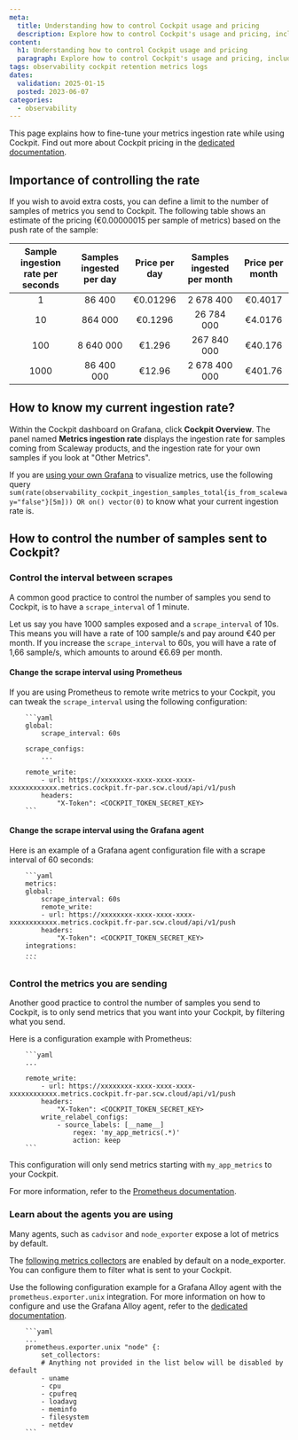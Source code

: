 ```yaml
---
meta:
  title: Understanding how to control Cockpit usage and pricing
  description: Explore how to control Cockpit's usage and pricing, including how to manage and optimize costs by controlling the amount of metrics ingested. Learn to adjust scrape intervals and filter metrics effectively, ensuring efficient resource monitoring without unnecessary expenses.
content:
  h1: Understanding how to control Cockpit usage and pricing
  paragraph: Explore how to control Cockpit's usage and pricing, including how to manage and optimize costs by controlling the amount of metrics ingested. Learn to adjust scrape intervals and filter metrics effectively, ensuring efficient resource monitoring without unnecessary expenses.
tags: observability cockpit retention metrics logs
dates:
  validation: 2025-01-15
  posted: 2023-06-07
categories:
  - observability
---
```


This page explains how to fine-tune your metrics ingestion rate while using Cockpit. Find out more about Cockpit pricing in the [dedicated documentation](/faq/cockpit/#how-am-i-billed-for-using-cockpit-with-my-scaleway-data).

## Importance of controlling the rate

If you wish to avoid extra costs, you can define a limit to the number of samples of metrics you send to Cockpit.
The following table shows an estimate of the pricing (€0.00000015 per sample of metrics) based on the push rate of the sample:


| Sample ingestion rate per seconds | Samples ingested per day | Price per day | Samples ingested per month | Price per month |
|:---------------------------------:|:------------------------:|:-------------:|:--------------------------:|:---------------:|
|                 1                 |         86 400           |   €0.01296    |         2 678 400          |     €0.4017     |
|                10                 |         864 000          |   €0.1296     |        26 784 000          |     €4.0176     |
|                100                |        8 640 000         |    €1.296     |        267 840 000         |     €40.176     |
|               1000                |       86 400 000         |    €12.96     |       2 678 400 000        |     €401.76     |

## How to know my current ingestion rate?

Within the Cockpit dashboard on Grafana, click **Cockpit Overview**. The panel named **Metrics ingestion rate** displays the ingestion rate for samples coming from Scaleway products, and the ingestion rate for your own samples if you look at "Other Metrics".

If you are [using your own Grafana](/tutorials/using-own-grafana/) to visualize metrics, use the following query `sum(rate(observability_cockpit_ingestion_samples_total{is_from_scaleway="false"}[5m])) OR on() vector(0)` to know what your current ingestion rate is.

## How to control the number of samples sent to Cockpit?

### Control the interval between scrapes

A common good practice to control the number of samples you send to Cockpit, is to have a `scrape_interval` of 1 minute.

Let us say you have 1000 samples exposed and a `scrape_interval` of 10s. This means you will have a rate of 100 sample/s and pay around €40 per month.
If you increase the `scrape_interval` to 60s, you will have a rate of 1,66 sample/s, which amounts to around €6.69 per month.

#### Change the scrape interval using Prometheus

If you are using Prometheus to remote write metrics to your Cockpit, you can tweak the `scrape_interval` using the following configuration:

        ```yaml
        global:
            scrape_interval: 60s

        scrape_configs:
            ...

        remote_write:
            - url: https://xxxxxxxx-xxxx-xxxx-xxxx-xxxxxxxxxxxx.metrics.cockpit.fr-par.scw.cloud/api/v1/push
            headers:
                "X-Token": <COCKPIT_TOKEN_SECRET_KEY>
        ```

#### Change the scrape interval using the Grafana agent

Here is an example of a Grafana agent configuration file with a scrape interval of 60 seconds:

        ```yaml
        metrics:
        global:
            scrape_interval: 60s
            remote_write:
            - url: https://xxxxxxxx-xxxx-xxxx-xxxx-xxxxxxxxxxxx.metrics.cockpit.fr-par.scw.cloud/api/v1/push
            headers:
                "X-Token": <COCKPIT_TOKEN_SECRET_KEY>
        integrations:
        ...
        ```
### Control the metrics you are sending

Another good practice to control the number of samples you send to Cockpit, is to only send metrics that you want into your Cockpit, by filtering what you send.

Here is a configuration example with Prometheus:

        ```yaml
        ...

        remote_write:
            - url: https://xxxxxxxx-xxxx-xxxx-xxxx-xxxxxxxxxxxx.metrics.cockpit.fr-par.scw.cloud/api/v1/push
            headers:
                "X-Token": <COCKPIT_TOKEN_SECRET_KEY>
            write_relabel_configs:
                - source_labels: [__name__]
                    regex: 'my_app_metrics(.*)'
                    action: keep
        ```

This configuration will only send metrics starting with `my_app_metrics` to your Cockpit.

For more information, refer to the [Prometheus documentation](https://prometheus.io/docs/prometheus/latest/configuration/configuration/#relabel_config).

### Learn about the agents you are using

Many agents, such as `cadvisor` and `node_exporter` expose a lot of metrics by default.

The [following metrics collectors](https://github.com/prometheus/node_exporter#enabled-by-default) are enabled by default on a node_exporter. You can configure them to filter what is sent to your Cockpit.

Use the following configuration example for a Grafana Alloy agent with the `prometheus.exporter.unix` integration. For more information on how to configure and use the Grafana Alloy agent, refer to the [dedicated documentation](/observability/cockpit/how-to/send-metrics-with-grafana-alloy/).

        ```yaml
        ...
        prometheus.exporter.unix "node" {:
            set_collectors:
            # Anything not provided in the list below will be disabled by default
            - uname
            - cpu
            - cpufreq
            - loadavg
            - meminfo
            - filesystem
            - netdev
        ```
